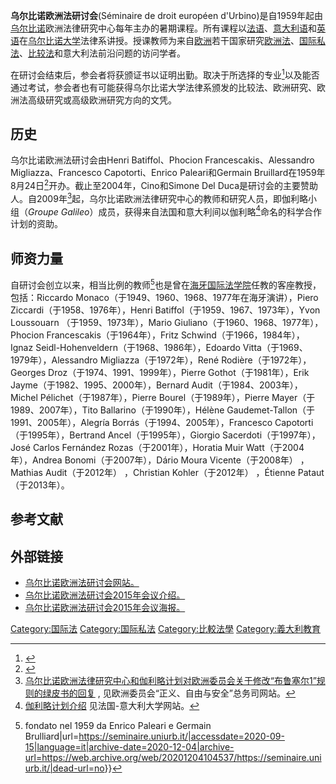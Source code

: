 '''乌尔比诺欧洲法研讨会'''(Séminaire de droit européen d'Urbino)是自1959年起由[[乌尔比诺|乌尔比诺]]欧洲法律研究中心每年主办的暑期课程。所有课程以[[法语|法语]]、[[意大利语|意大利语]]和[[英语|英语]]在[[乌尔比诺大学|乌尔比诺大学]]法律系讲授。授课教师为来自[[欧洲|欧洲]]若干国家研究[[欧洲法|欧洲法]]、[[国际私法|国际私法]]、[[比较法|比较法]]和意大利法前沿问题的访问学者。

在研讨会结束后，参会者将获颁证书以证明出勤。取决于所选择的专业<ref>{{Cite web |url=http://www.univ-paris1.fr/uploads/media/Attestation.et.diplomes.pdf |title=乌尔比诺欧洲法律研究中心规章。 |accessdate=2010-06-27 |archive-date=2011-09-12 |archive-url=https://web.archive.org/web/20110912100547/http://www.univ-paris1.fr/uploads/media/Attestation.et.diplomes.pdf |dead-url=no }}</ref>以及能否通过考试，参会者也有可能获得乌尔比诺大学法律系颁发的比较法、欧洲研究、欧洲法高级研究或高级欧洲研究方向的文凭。

== 历史 ==
乌尔比诺欧洲法研讨会由Henri Batiffol、Phocion Francescakis、Alessandro Migliazza、Francesco Capotorti、Enrico Paleari和Germain Bruillard在1959年8月24日<ref>{{Cite journal|title=« Corsî estivi » de la Faculté de droit de l'Université d'Urbino|url=https://www.persee.fr/doc/ridc_0035-3337_1959_num_11_4_11303|date=1959|journal=Revue internationale de droit comparé|issue=4|volume=11|pages=750–751|access-date=2020-09-15|archive-date=2020-07-20|archive-url=https://web.archive.org/web/20200720234807/https://www.persee.fr/doc/ridc_0035-3337_1959_num_11_4_11303|dead-url=no}}</ref>开办。截止至2004年，Cino和Simone Del Duca是研讨会的主要赞助人。自2009年<ref>[http://ec.europa.eu/justice/news/consulting_public/0002/contributions/civil_society_ngo_academics_others/university_of_urbino_groupe_galileo_fr.pdf 乌尔比诺欧洲法律研究中心和伽利略计划对欧洲委员会关于修改“布鲁塞尔1”规则的绿皮书的回复] {{Wayback|url=http://ec.europa.eu/justice/news/consulting_public/0002/contributions/civil_society_ngo_academics_others/university_of_urbino_groupe_galileo_fr.pdf |date=20160304063653 }}, 见欧洲委员会“正义、自由与安全”总务司网站。</ref>起，乌尔比诺欧洲法律研究中心的教师和研究人员，即伽利略小组（''Groupe Galileo''）成员，获得来自法国和意大利间以伽利略<ref>[http://www.universite-franco-italienne.org/appel+a+projets-fr-24-programme+galilee.html 伽利略计划介绍] {{Wayback|url=http://www.universite-franco-italienne.org/appel+a+projets-fr-24-programme+galilee.html |date=20110728144245 }} 见法国-意大利大学网站。</ref>命名的科学合作计划的资助。

== 师资力量 ==
自研讨会创立以来，相当比例的教师<ref>{{Cite web|title=Seminario di diritto comparato ed europeo {{!}} fondato nel 1959 da Enrico Paleari e Germain Brulliard|url=https://seminaire.uniurb.it/|accessdate=2020-09-15|language=it|archive-date=2020-12-04|archive-url=https://web.archive.org/web/20201204104537/https://seminaire.uniurb.it/|dead-url=no}}</ref>也是曾在[[海牙国际法学院|海牙国际法学院]]任教的客座教授，包括：Riccardo Monaco（于1949、1960、1968、1977年在海牙演讲），Piero Ziccardi（于1958、1976年），Henri Batiffol（于1959、1967、1973年），Yvon Loussouarn （于1959、1973年），Mario Giuliano（于1960、1968、1977年），Phocion Francescakis（于1964年），Fritz Schwind（于1966，1984年），Ignaz Seidl-Hohenveldern（于1968、1986年），Edoardo Vitta（于1969、1979年），Alessandro Migliazza（于1972年），René Rodière（于1972年），Georges Droz（于1974、1991、1999年），Pierre Gothot（于1981年），Erik Jayme（于1982、1995、2000年），Bernard Audit（于1984、2003年），Michel Pélichet（于1987年），Pierre Bourel（于1989年），Pierre Mayer（于1989、2007年），Tito Ballarino（于1990年），Hélène Gaudemet-Tallon（于1991、2005年），Alegría Borrás（于1994、2005年），Francesco Capotorti（于1995年），Bertrand Ancel（于1995年），Giorgio Sacerdoti（于1997年），José Carlos Fernández Rozas（于2001年），Horatia Muir Watt（于2004年），Andrea Bonomi（于2007年），Dário Moura Vicente（于2008年） ，Mathias Audit（于2012年） ，Christian Kohler（于2012年） ，Étienne Pataut（于2013年）。

== 参考文献 ==

{{Reflist|2}}

== 外部链接 ==
* [http://seminaire.uniurb.it/ 乌尔比诺欧洲法研讨会网站。]{{Wayback|url=http://seminaire.uniurb.it/ |date=20150617231051 }}
* [https://web.archive.org/web/20160303173531/http://irjs.univ-paris1.fr/departements-de-recherche-de-lirjs/relations-privees-internationales/seminaire-dete-durbino/ 乌尔比诺欧洲法研讨会2015年会议介绍。]
* [https://web.archive.org/web/20150630213758/http://irjs.univ-paris1.fr/uploads/media/Yantaohui.haibao.fayu.2015.08.pdf 乌尔比诺欧洲法研讨会2015年会议海报。]

[[Category:国际法|Category:国际法]]
[[Category:国际私法|Category:国际私法]]
[[Category:比較法學|Category:比較法學]]
[[Category:義大利教育|Category:義大利教育]]